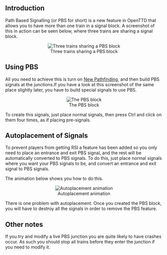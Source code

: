 ==Introduction==
Path Based Signalling (or PBS for short) is a new feature in OpenTTD that allows you to have more than one train in a signal block. A screenshot of this in action can be seen below, where three trains are sharing a signal block.

<center>[[File:en/Archive/Manual/Pbs1.png|center|frame|Three trains sharing a PBS block]]</center>

==Using PBS==
All you need to achieve this is turn on [[en/Archive/Manual/Settings/New global pathfinding|New Pathfinding]], and then build PBS signals at the junctions.If you have a look at this screenshot of the same place slightly later, you have to build special signals to use PBS.

<center>[[File:en/Archive/Manual/Pbs2.png|center|frame|The PBS block]]</center>

To create this signals, just place normal signals, then press Ctrl and click on them four times, as if placing pre-signals.

==Autoplacement of Signals==
To prevent players from getting RSI a feature has been added so you only need to place an entrance and exit PBS signal, and the rest will be automatically converted to PBS signals. To do this, just place normal signals where you want your PBS signals to be, and convert an entrance and exit signal to PBS signals.

The animation below shows you how to do this.

<center>[[File:en/Archive/Manual/Pbs.gif|center|frame|Autoplacement animation]]</center>

There is one problem with autoplacement. Once you created the PBS block, you will have to destroy all the signals in order to remove the PBS feature.

==Other notes==
If you try and modify a live PBS junction you are quite likely to have crashes occur. As such you should stop all trains before they enter the junction if you need to modify it.